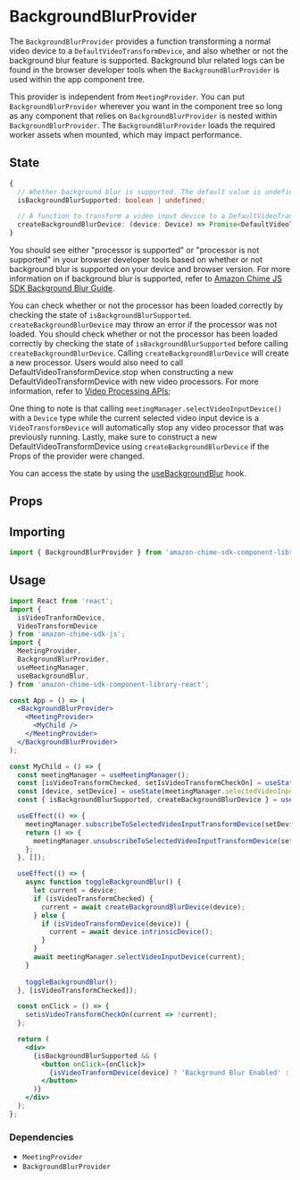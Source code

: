 
<Meta title="SDK Providers/BackgroundBlurProvider" />

# BackgroundBlurProvider

The `BackgroundBlurProvider` provides a function transforming a normal video device to a `DefaultVideoTransformDevice`, and also whether or not the background blur feature is supported.
Background blur related logs can be found in the browser developer tools when the `BackgroundBlurProvider` is used within the app component tree.

This provider is independent from `MeetingProvider`. You can put `BackgroundBlurProvider` wherever you want in the component tree so long as any component that relies on 
`BackgroundBlurProvider` is nested within `BackgroundBlurProvider`. The `BackgroundBlurProvider` loads the required worker assets
when mounted, which may impact performance.

## State

```typescript
{
  // Whether background blur is supported. The default value is undefined, then changes to true or false.
  isBackgroundBlurSupported: boolean | undefined;

  // A function to transform a video input device to a DefaultVideoTransformDevice.
  createBackgroundBlurDevice: (device: Device) => Promise<DefaultVideoTransformDevice>;
}

```

You should see either "processor is supported" or "processor is not supported" in your browser developer tools based on whether or not
background blur is supported on your device and browser version. For more information on if background blur is supported, refer
to [Amazon Chime JS SDK Background Blur Guide](https://github.com/aws/amazon-chime-sdk-js/blob/main/guides/15_Background_Filter_Video_Processor.md#integrating-background-filters-into-your-amazon-chime-sdk-for-javascript-application).

You can check whether or not the processor has been loaded correctly by checking the state of `isBackgroundBlurSupported`.
`createBackgroundBlurDevice` may throw an error if the processor was not loaded. You should check whether or not the processor has been loaded correctly by checking the state of `isBackgroundBlurSupported`
before calling `createBackgroundBlurDevice`. Calling `createBackgroundBlurDevice` will create a new processor. Users would also need to call DefaultVideoTransformDevice.stop when constructing a new 
DefaultVideoTransformDevice with new video processors. For more information, refer to [Video Processing APIs](https://github.com/aws/amazon-chime-sdk-js/blob/main/guides/10_Video_Processor.md#stopping-videotransformdevice);

One thing to note is that calling `meetingManager.selectVideoInputDevice()` with a `Device` type while the current selected video input device is a `VideoTransformDevice`
will automatically stop any video processor that was previously running. Lastly, make sure to construct a new DefaultVideoTransformDevice using `createBackgroundBlurDevice` 
if the Props of the provider were changed.

You can access the state by using the [useBackgroundBlur](/docs/sdk-hooks-usebackgroundblur--page) hook.

## Props

<Props of={BackgroundBlurProvider} />

## Importing

```javascript
import { BackgroundBlurProvider } from 'amazon-chime-sdk-component-library-react';
```

## Usage

```jsx
import React from 'react';
import {
  isVideoTranformDevice,
  VideoTransformDevice
} from 'amazon-chime-sdk-js';
import {
  MeetingProvider,
  BackgroundBlurProvider,
  useMeetingManager,
  useBackgroundBlur,
} from 'amazon-chime-sdk-component-library-react';

const App = () => (
  <BackgroundBlurProvider>
    <MeetingProvider>
      <MyChild />
    </MeetingProvider>
  </BackgroundBlurProvider>
);

const MyChild = () => {
  const meetingManager = useMeetingManager();
  const [isVideoTransformChecked, setIsVideoTransformCheckOn] = useState(false);
  const [device, setDevice] = useState(meetingManager.selectedVideoInputDevice);
  const { isBackgroundBlurSupported, createBackgroundBlurDevice } = useBackgroundBlur();

  useEffect(() => {
    meetingManager.subscribeToSelectedVideoInputTransformDevice(setDevice);
    return () => {
      meetingManager.unsubscribeToSelectedVideoInputTransformDevice(setDevice);
    };
  }, []);

  useEffect(() => {
    async function toggleBackgroundBlur() {
      let current = device;
      if (isVideoTransformChecked) {
        current = await createBackgroundBlurDevice(device);
      } else {
        if (isVideoTransformDevice(device)) {
          current = await device.intrinsicDevice();
        }
      }
      await meetingManager.selectVideoInputDevice(current);
    }
    
    toggleBackgroundBlur();
  }, [isVideoTransformChecked]);

  const onClick = () => {
    setisVideoTransformCheckOn(current => !current);
  };

  return (
    <div>
      {isBackgroundBlurSupported && (
        <button onClick={onClick}>
          {isVideoTranformDevice(device) ? 'Background Blur Enabled' : 'Enable Background Blur'}
        </button>
      )}
    </div>
  );
};
```
### Dependencies

- `MeetingProvider`
- `BackgroundBlurProvider`
